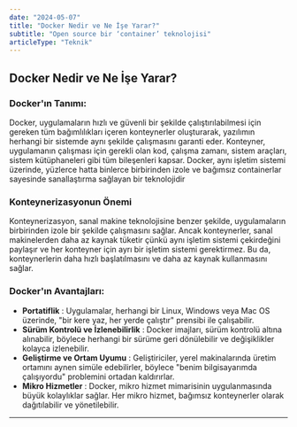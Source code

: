 ```yaml
---
date: "2024-05-07"
title: "Docker Nedir ve Ne İşe Yarar?"
subtitle: "Open source bir ‘container’ teknolojisi"
articleType: "Teknik"
---
```


## Docker Nedir ve Ne İşe Yarar?

### Docker'ın Tanımı:
   Docker, uygulamaların hızlı ve güvenli bir şekilde çalıştırılabilmesi için gereken tüm bağımlılıkları içeren konteynerler oluşturarak, 
   yazılımın herhangi bir sistemde aynı şekilde çalışmasını garanti eder. Konteyner, uygulamanın çalışması için gerekli olan kod, çalışma zamanı, 
   sistem araçları, sistem kütüphaneleri gibi tüm bileşenleri kapsar. Docker, aynı işletim sistemi üzerinde, 
   yüzlerce hatta binlerce birbirinden izole ve bağımsız containerlar sayesinde sanallaştırma sağlayan bir teknolojidir

### Konteynerizasyonun Önemi

Konteynerizasyon, sanal makine teknolojisine benzer şekilde, uygulamaların birbirinden izole bir şekilde çalışmasını sağlar. 
Ancak konteynerler, sanal makinelerden daha az kaynak tüketir çünkü aynı işletim sistemi çekirdeğini paylaşır ve her konteyner için ayrı bir işletim sistemi gerektirmez.
Bu da, konteynerlerin daha hızlı başlatılmasını ve daha az kaynak kullanmasını sağlar.

### Docker'ın Avantajları:
- **Portatiflik** : Uygulamalar, herhangi bir Linux, Windows veya Mac OS üzerinde, "bir kere yaz, her yerde çalıştır" prensibi ile çalışabilir.
- **Sürüm Kontrolü ve İzlenebilirlik** : Docker imajları, sürüm kontrolü altına alınabilir, böylece herhangi bir sürüme geri dönülebilir ve değişiklikler kolayca izlenebilir.
- **Geliştirme ve Ortam Uyumu** : Geliştiriciler, yerel makinalarında üretim ortamını aynen simüle edebilirler, böylece "benim bilgisayarımda çalışıyordu" problemini ortadan kaldırırlar.
- **Mikro Hizmetler** : Docker, mikro hizmet mimarisinin uygulanmasında büyük kolaylıklar sağlar. Her mikro hizmet, bağımsız konteynerler olarak dağıtılabilir ve yönetilebilir.

---

<Figure
   full={false}
   src="/blog/dockerKatmanlari.png"
   title="Docker Katmanları"
/>
